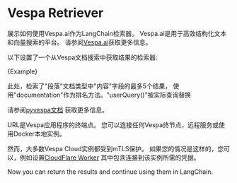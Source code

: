# Vespa Retriever

展示如何使用Vespa.ai作为LangChain检索器。
Vespa.ai是用于高效结构化文本和向量搜索的平台。
请参阅[Vespa.ai](https://vespa.ai)获取更多信息。

以下设置了一个从Vespa文档搜索中获取结果的检索器:




<CodeBlock language="typescript">{Example}</CodeBlock>


此处，检索了"段落"文档类型中"内容"字段的最多5个结果，
使用"documentation"作为排名方法。"userQuery()"被实际查询替换

请参阅[pyvespa文档](https://pyvespa.readthedocs.io/en/latest/getting-started-pyvespa.html#Query)
获取更多信息。

URL是Vespa应用程序的终端点。
您可以连接任何Vespa终节点，远程服务或使用Docker本地实例。

然而，大多数Vespa Cloud实例都受到mTLS保护。
如果您的情况是这样的，您可以，例如设置[CloudFlare Worker](https://cloud.vespa.ai/en/security/cloudflare-workers)
其中包含连接到该实例所需的凭据。



Now you can return the results and continue using them in LangChain.

